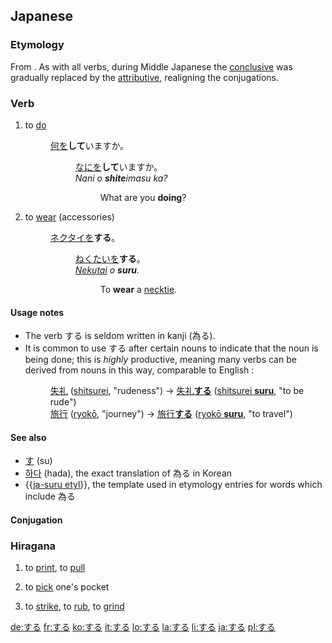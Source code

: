 ==Japanese==

===Etymology===
From {{term|す|su|do}}. As with all verbs, during Middle Japanese the [[終止形|conclusive]] was gradually replaced by the [[連体形|attributive]], realigning the conjugations.

===Verb===
{{ja-verb|h|type=3|kanji=為る|rom=suru}}
# to [[do]]
#: [[何]]を'''して'''いますか。
#::[[なに]]を'''して'''いますか。
#::''Nani o '''shite'''imasu ka?''
#:::What are you '''doing'''?
# to [[wear]] (accessories)
#: [[ネクタイ]]を'''する'''。
#:: [[ねくたい]]を'''する'''。
#:: ''[[nekutai|Nekutai]] o '''suru'''.''
#::: To '''wear''' a [[necktie]].

====Usage notes====
* The verb する is seldom written in kanji (為る).
* It is common to use する after certain nouns to indicate that the noun is being done; this is ''highly'' productive, meaning many verbs can be derived from nouns in this way, comparable to English {{term|-ly}}:
*: [[失礼]] ([[shitsurei]], "rudeness") → [[失礼する|失礼'''する''']] ([[shitsurei suru|shitsurei '''suru''']], "to be rude")
*: [[旅行]] ([[ryokō]], "journey") → [[旅行する|旅行'''する''']] ([[ryokō suru|ryokō '''suru''']], "to travel")

====See also====
* [[す]] (su)
* [[하다]] (hada), the exact translation of 為る in Korean
* {{[[:Template:ja-suru etyl|ja-suru etyl]]}}, the template used in etymology entries for words which include 為る

====Conjugation====
{{ja-suru|||}}

===Hiragana===
{{ja-verb|h|rom=suru}}
# {{ja-def|刷る|摺る}} to [[print]], to [[pull]]
# {{ja-def|掏る}} to [[pick]] one's pocket
# {{ja-def|擦る|摩る|磨る}} to [[strike]], to [[rub]], to [[grind]]

[[de:する]]
[[fr:する]]
[[ko:する]]
[[it:する]]
[[lo:する]]
[[la:する]]
[[li:する]]
[[ja:する]]
[[pl:する]]